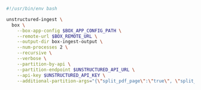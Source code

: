 ```bash CLI
#!/usr/bin/env bash

unstructured-ingest \
  box \
    --box-app-config $BOX_APP_CONFIG_PATH \
    --remote-url $BOX_REMOTE_URL \
    --output-dir box-ingest-output \
    --num-processes 2 \
    --recursive \
    --verbose \
    --partition-by-api \
    --partition-endpoint $UNSTRUCTURED_API_URL \
    --api-key $UNSTRUCTURED_API_KEY \
    --additional-partition-args="{\"split_pdf_page\":\"true\", \"split_pdf_allow_failed\":\"true\", \"split_pdf_concurrency_level\": 15}" \
```

